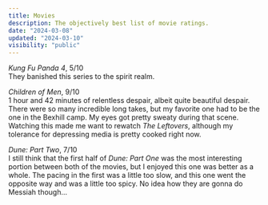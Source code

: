 ```yaml
---
title: Movies
description: The objectively best list of movie ratings.
date: "2024-03-08"
updated: "2024-03-10"
visibility: "public"
---
```



<Nook popup="March 9th, 2024">*Kung Fu Panda 4*</Nook>, 5/10   
    They banished this series to the spirit realm.

<Nook popup="March 8th, 2024">*Children of Men*</Nook>, 9/10   
    1 hour and 42 minutes of relentless despair, albeit quite beautiful despair. There were so many incredible long takes, but my favorite one had to be the one in the Bexhill camp. My eyes got pretty sweaty during that scene. Watching this made me want to rewatch *The Leftovers*, although my tolerance for depressing media is pretty cooked right now.

<Nook popup="March 2nd, 2024">*Dune: Part Two*</Nook>, 7/10  
    I still think that the first half of *Dune: Part One* was the most interesting portion between both of the movies, but I enjoyed this one was better as a whole. The pacing in the first was a little too slow, and this one went the opposite way and was a little too spicy. No idea how they are gonna do Messiah though...